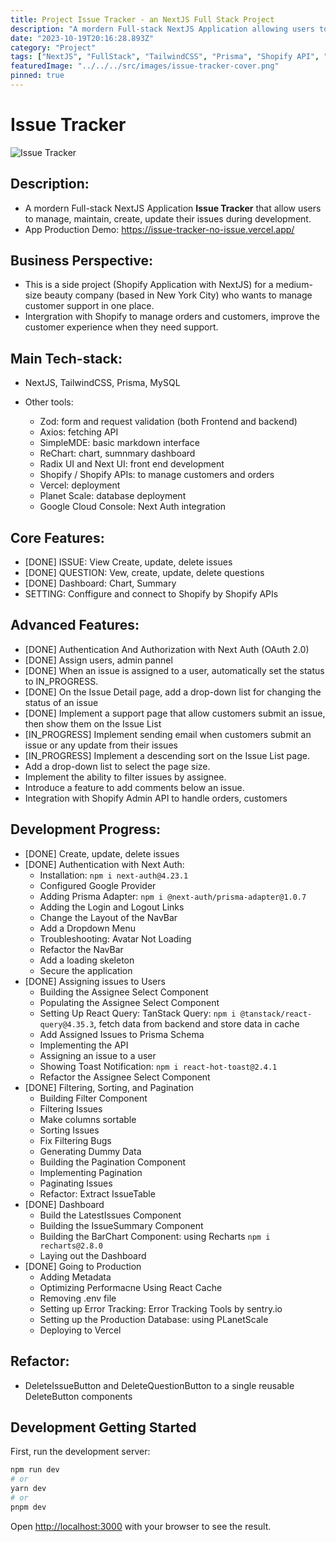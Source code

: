 ```yaml
---
title: Project Issue Tracker - an NextJS Full Stack Project
description: "A mordern Full-stack NextJS Application allowing users to manage, maintain, create, update their issues during development."
date: "2023-10-19T20:16:28.893Z"
category: "Project"
tags: ["NextJS", "FullStack", "TailwindCSS", "Prisma", "Shopify API", "Project"]
featuredImage: "../../../src/images/issue-tracker-cover.png"
pinned: true
---
```


# Issue Tracker

![Issue Tracker](https://github.com/Huulamnguyen/issue-tracker-no-issue/raw/main/public/issue-tracker-demo.png)

## Description:

- A mordern Full-stack NextJS Application **Issue Tracker** that allow users to manage, maintain, create, update their issues during development.
- App Production Demo: https://issue-tracker-no-issue.vercel.app/

## Business Perspective:

- This is a side project (Shopify Application with NextJS) for a medium-size beauty company (based in New York City) who wants to manage customer support in one place.
- Intergration with Shopify to manage orders and customers, improve the customer experience when they need support.

## Main Tech-stack:

- NextJS, TailwindCSS, Prisma, MySQL

- Other tools:
  - Zod: form and request validation (both Frontend and backend)
  - Axios: fetching API
  - SimpleMDE: basic markdown interface
  - ReChart: chart, sumnmary dashboard
  - Radix UI and Next UI: front end development
  - Shopify / Shopify APIs: to manage customers and orders
  - Vercel: deployment
  - Planet Scale: database deployment
  - Google Cloud Console: Next Auth integration

## Core Features:

- [DONE] ISSUE: View Create, update, delete issues
- [DONE] QUESTION: Vew, create, update, delete questions
- [DONE] Dashboard: Chart, Summary
- SETTING: Conffigure and connect to Shopify by Shopify APIs

## Advanced Features:

- [DONE] Authentication And Authorization with Next Auth (OAuth 2.0)
- [DONE] Assign users, admin pannel
- [DONE] When an issue is assigned to a user, automatically set the status to IN_PROGRESS.
- [DONE] On the Issue Detail page, add a drop-down list for changing the status of an issue
- [DONE] Implement a support page that allow customers submit an issue, then show them on the Issue List
- [IN_PROGRESS] Implement sending email when customers submit an issue or any update from their issues
- [IN_PROGRESS] Implement a descending sort on the Issue List page.
- Add a drop-down list to select the page size.
- Implement the ability to filter issues by assignee.
- Introduce a feature to add comments below an issue.
- Integration with Shopify Admin API to handle orders, customers

## Development Progress:

- [DONE] Create, update, delete issues
- [DONE] Authentication with Next Auth:
  - Installation: `npm i next-auth@4.23.1`
  - Configured Google Provider
  - Adding Prisma Adapter: `npm i @next-auth/prisma-adapter@1.0.7`
  - Adding the Login and Logout Links
  - Change the Layout of the NavBar
  - Add a Dropdown Menu
  - Troubleshooting: Avatar Not Loading
  - Refactor the NavBar
  - Add a loading skeleton
  - Secure the application
- [DONE] Assigning issues to Users
  - Building the Assignee Select Component
  - Populating the Assignee Select Component
  - Setting Up React Query: TanStack Query: `npm i @tanstack/react-query@4.35.3`, fetch data from backend and store data in cache
  - Add Assigned Issues to Prisma Schema
  - Implementing the API
  - Assigning an issue to a user
  - Showing Toast Notification: `npm i react-hot-toast@2.4.1`
  - Refactor the Assignee Select Component
- [DONE] Filtering, Sorting, and Pagination
  - Building Filter Component
  - Filtering Issues
  - Make columns sortable
  - Sorting Issues
  - Fix Filtering Bugs
  - Generating Dummy Data
  - Building the Pagination Component
  - Implementing Pagination
  - Paginating Issues
  - Refactor: Extract IssueTable
- [DONE] Dashboard
  - Build the LatestIssues Component
  - Building the IssueSummary Component
  - Building the BarChart Component: using Recharts `npm i recharts@2.8.0`
  - Laying out the Dashboard
- [DONE] Going to Production
  - Adding Metadata
  - Optimizing Performacne Using React Cache
  - Removing .env file
  - Setting up Error Tracking: Error Tracking Tools by sentry.io
  - Setting up the Production Database: using PLanetScale
  - Deploying to Vercel

## Refactor:

- DeleteIssueButton and DeleteQuestionButton to a single reusable DeleteButton components

## Development Getting Started

First, run the development server:

```bash
npm run dev
# or
yarn dev
# or
pnpm dev
```

Open [http://localhost:3000](http://localhost:3000) with your browser to see the result.
